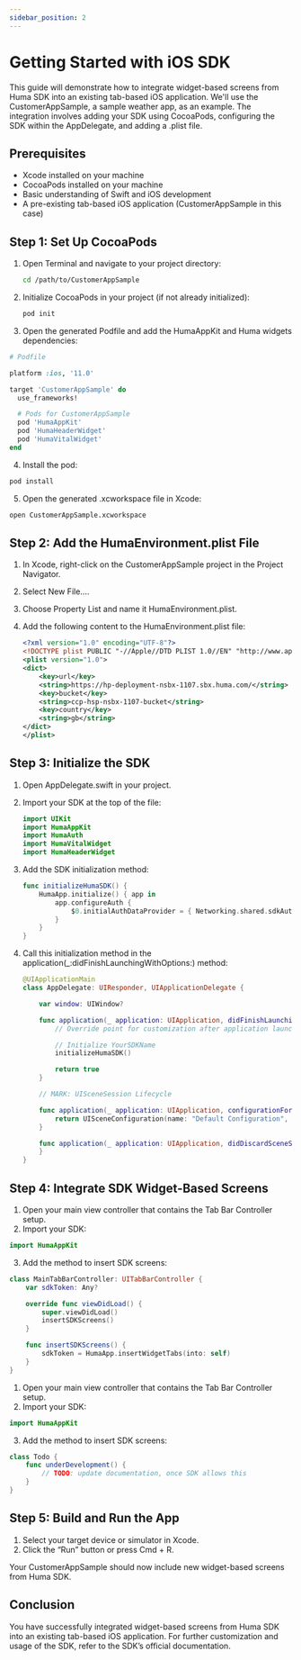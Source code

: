 ```yaml
---
sidebar_position: 2
---
```



# Getting Started with iOS SDK

This guide will demonstrate how to integrate widget-based screens from Huma SDK into an existing tab-based iOS application. We'll use the CustomerAppSample, a sample weather app, as an example. The integration involves adding your SDK using CocoaPods, configuring the SDK within the AppDelegate, and adding a .plist file.

## Prerequisites

- Xcode installed on your machine
- CocoaPods installed on your machine
- Basic understanding of Swift and iOS development
- A pre-existing tab-based iOS application (CustomerAppSample in this case)

## Step 1: Set Up CocoaPods

1. Open Terminal and navigate to your project directory:

   ```sh
   cd /path/to/CustomerAppSample
   ```

2. Initialize CocoaPods in your project (if not already initialized):

   ```sh
   pod init
   ```

3.	Open the generated Podfile and add the HumaAppKit and Huma widgets dependencies:
   ```ruby
   # Podfile

   platform :ios, '11.0'

   target 'CustomerAppSample' do
     use_frameworks!

     # Pods for CustomerAppSample
     pod 'HumaAppKit'
     pod 'HumaHeaderWidget'
     pod 'HumaVitalWidget'
   end
   ```

4.	Install the pod:

   ```sh
   pod install
   ```

5.	Open the generated .xcworkspace file in Xcode:

   ```sh
   open CustomerAppSample.xcworkspace
   ```

## Step 2: Add the HumaEnvironment.plist File

1.	In Xcode, right-click on the CustomerAppSample project in the Project Navigator.
2.	Select New File....
3.	Choose Property List and name it HumaEnvironment.plist.
4.	Add the following content to the HumaEnvironment.plist file:

    ```xml
    <?xml version="1.0" encoding="UTF-8"?>
    <!DOCTYPE plist PUBLIC "-//Apple//DTD PLIST 1.0//EN" "http://www.apple.com/DTDs/PropertyList-1.0.dtd">
    <plist version="1.0">
    <dict>
        <key>url</key>
        <string>https://hp-deployment-nsbx-1107.sbx.huma.com/</string>
        <key>bucket</key>
        <string>ccp-hsp-nsbx-1107-bucket</string>
        <key>country</key>
        <string>gb</string>
    </dict>
    </plist>
    ```

## Step 3: Initialize the SDK

1.	Open AppDelegate.swift in your project.
2.	Import your SDK at the top of the file:
    ```swift
    import UIKit
    import HumaAppKit
    import HumaAuth
    import HumaVitalWidget
    import HumaHeaderWidget

    ```
3.	Add the SDK initialization method:
    ```swift
    func initializeHumaSDK() {
        HumaApp.initialize() { app in
            app.configureAuth {
                $0.initialAuthDataProvider = { Networking.shared.sdkAuthData?.authData }
            }
        }
    }
    ```
4.	Call this initialization method in the application(_:didFinishLaunchingWithOptions:) method:

    ```swift
    @UIApplicationMain
    class AppDelegate: UIResponder, UIApplicationDelegate {

        var window: UIWindow?

        func application(_ application: UIApplication, didFinishLaunchingWithOptions launchOptions: [UIApplication.LaunchOptionsKey: Any]?) -> Bool {
            // Override point for customization after application launch.

            // Initialize YourSDKName
            initializeHumaSDK()

            return true
        }

        // MARK: UISceneSession Lifecycle

        func application(_ application: UIApplication, configurationForConnecting connectingSceneSession: UISceneSession, options: UIScene.ConnectionOptions) -> UISceneConfiguration {
            return UISceneConfiguration(name: "Default Configuration", sessionRole: connectingSceneSession.role)
        }

        func application(_ application: UIApplication, didDiscardSceneSessions sceneSessions: Set<UISceneSession>) {
        }
    }
    ```

## Step 4: Integrate SDK Widget-Based Screens

<Tabs>
<TabItem value="tabbar" label="Into Tab Bar" default>

1. Open your main view controller that contains the Tab Bar Controller setup.
2. Import your SDK:

```swift
import HumaAppKit
```

3. Add the method to insert SDK screens:

```swift
class MainTabBarController: UITabBarController {
    var sdkToken: Any?

    override func viewDidLoad() {
        super.viewDidLoad()
        insertSDKScreens()
    }

    func insertSDKScreens() {
        sdkToken = HumaApp.insertWidgetTabs(into: self)
    }
}
```
    
</TabItem>
<TabItem value="standalone" label="As standalone screens" default>

1. Open your main view controller that contains the Tab Bar Controller setup.
2. Import your SDK:

```swift
import HumaAppKit
```

3. Add the method to insert SDK screens:

```swift
class Todo {
    func underDevelopment() {
        // TODO: update documentation, once SDK allows this
    }
}
```
    
</TabItem>
</Tabs>


## Step 5: Build and Run the App

1.	Select your target device or simulator in Xcode.
2.	Click the “Run” button or press Cmd + R.

Your CustomerAppSample should now include new widget-based screens from Huma SDK.

## Conclusion

You have successfully integrated widget-based screens from Huma SDK into an existing tab-based iOS application. For further customization and usage of the SDK, refer to the SDK’s official documentation.